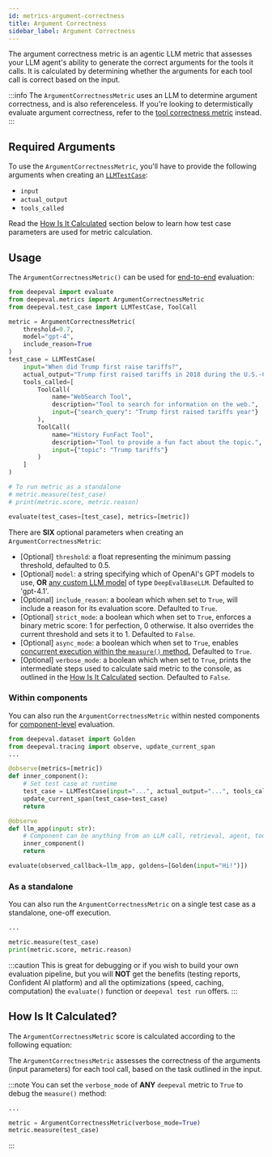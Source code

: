 ```yaml
---
id: metrics-argument-correctness
title: Argument Correctness
sidebar_label: Argument Correctness
---
```


<head>
  <link
    rel="canonical"
    href="https://deepeval.com/docs/metrics-argument-correctness"
  />
</head>


<MetricTagsDisplayer
  singleTurn={true}
  usesLLMs={true}
  agent={true}
  referenceless={true}
/>

The argument correctness metric is an agentic LLM metric that assesses your LLM agent's ability to generate the correct arguments for the tools it calls. It is calculated by determining whether the arguments for each tool call is correct based on the input.

:::info
The `ArgumentCorrectnessMetric` uses an LLM to determine argument correctness, and is also referenceless. If you're looking to determistically evaluate argument correctness, refer to the [tool correctness metric](/docs/metrics-tool-correctness) instead.
:::

## Required Arguments

To use the `ArgumentCorrectnessMetric`, you'll have to provide the following arguments when creating an [`LLMTestCase`](/docs/evaluation-test-cases#llm-test-case):

- `input`
- `actual_output`
- `tools_called`

Read the [How Is It Calculated](#how-is-it-calculated) section below to learn how test case parameters are used for metric calculation.

## Usage

The `ArgumentCorrectnessMetric()` can be used for [end-to-end](/docs/evaluation-end-to-end-llm-evals) evaluation:

```python
from deepeval import evaluate
from deepeval.metrics import ArgumentCorrectnessMetric
from deepeval.test_case import LLMTestCase, ToolCall

metric = ArgumentCorrectnessMetric(
    threshold=0.7,
    model="gpt-4",
    include_reason=True
)
test_case = LLMTestCase(
    input="When did Trump first raise tariffs?",
    actual_output="Trump first raised tariffs in 2018 during the U.S.-China trade war.",
    tools_called=[
        ToolCall(
            name="WebSearch Tool",
            description="Tool to search for information on the web.",
            input={"search_query": "Trump first raised tariffs year"}
        ),
        ToolCall(
            name="History FunFact Tool",
            description="Tool to provide a fun fact about the topic.",
            input={"topic": "Trump tariffs"}
        )
    ]
)

# To run metric as a standalone
# metric.measure(test_case)
# print(metric.score, metric.reason)

evaluate(test_cases=[test_case], metrics=[metric])
```

There are **SIX** optional parameters when creating an `ArgumentCorrectnessMetric`:

- [Optional] `threshold`: a float representing the minimum passing threshold, defaulted to 0.5.
- [Optional] `model`: a string specifying which of OpenAI's GPT models to use, **OR** [any custom LLM model](/docs/metrics-introduction#using-a-custom-llm) of type `DeepEvalBaseLLM`. Defaulted to 'gpt-4.1'.
- [Optional] `include_reason`: a boolean which when set to `True`, will include a reason for its evaluation score. Defaulted to `True`.
- [Optional] `strict_mode`: a boolean which when set to `True`, enforces a binary metric score: 1 for perfection, 0 otherwise. It also overrides the current threshold and sets it to 1. Defaulted to `False`.
- [Optional] `async_mode`: a boolean which when set to `True`, enables [concurrent execution within the `measure()` method.](/docs/metrics-introduction#measuring-a-metric-in-async) Defaulted to `True`.
- [Optional] `verbose_mode`: a boolean which when set to `True`, prints the intermediate steps used to calculate said metric to the console, as outlined in the [How Is It Calculated](#how-is-it-calculated) section. Defaulted to `False`.

### Within components

You can also run the `ArgumentCorrectnessMetric` within nested components for [component-level](/docs/evaluation-component-level-llm-evals) evaluation.

```python
from deepeval.dataset import Golden
from deepeval.tracing import observe, update_current_span
...

@observe(metrics=[metric])
def inner_component():
    # Set test case at runtime
    test_case = LLMTestCase(input="...", actual_output="...", tools_called=[...])
    update_current_span(test_case=test_case)
    return

@observe
def llm_app(input: str):
    # Component can be anything from an LLM call, retrieval, agent, tool use, etc.
    inner_component()
    return

evaluate(observed_callback=llm_app, goldens=[Golden(input="Hi!")])
```

### As a standalone

You can also run the `ArgumentCorrectnessMetric` on a single test case as a standalone, one-off execution.

```python
...

metric.measure(test_case)
print(metric.score, metric.reason)
```

:::caution
This is great for debugging or if you wish to build your own evaluation pipeline, but you will **NOT** get the benefits (testing reports, Confident AI platform) and all the optimizations (speed, caching, computation) the `evaluate()` function or `deepeval test run` offers.
:::

## How Is It Calculated?

The `ArgumentCorrectnessMetric` score is calculated according to the following equation:

<Equation formula="\text{Argument Correctness} = \frac{\text{Number of Correctly Generated Input Parameters}}{\text{Total Number of Tool Calls}}" />

The `ArgumentCorrectnessMetric` assesses the correctness of the arguments (input parameters) for each tool call, based on the task outlined in the input.

:::note
You can set the `verbose_mode` of **ANY** `deepeval` metric to `True` to debug the `measure()` method:

```python
...

metric = ArgumentCorrectnessMetric(verbose_mode=True)
metric.measure(test_case)
```

:::
